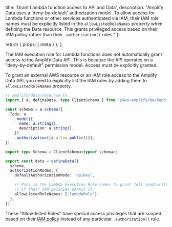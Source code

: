   title: 'Grant Lambda function access to API and Data',
  description: "Amplify Data uses a 'deny-by-default' authorization model. To allow access for Lambda functions or other services authenticated via IAM, their IAM role names must be explicitly listed in the `allowListedRoleNames` property when defining the Data resource. This grants privileged access based on their IAM policy rather than their `.authorization()` rules."
};

  return {
    props: {
      meta
    }
  };
}

The IAM execution role for Lambda functions does not automatically grant access to the Amplify Data API. This is because the API operates on a "deny-by-default" permission model. Access must be explicitly granted.

To grant an external AWS resource or an IAM role access to the Amplify Data API, you need to explicitly list the IAM roles by adding them to `allowListedRoleNames` property.

```ts title="amplify/data/resource.ts"
// amplify/data/resource.ts
import { a, defineData, type ClientSchema } from '@aws-amplify/backend';

const schema = a.schema({
  Todo: a
    .model({
      name: a.string(),
      description: a.string(),
    })
    .authorization([a.allow.public()]),
});

export type Schema = ClientSchema<typeof schema>;

export const data = defineData({
  schema,
  authorizationModes: {
    defaultAuthorizationMode: 'apiKey',

    // Pass in the Lambda Execution Role names to grant full read/write access to the API
    // if their IAM policies permit it.
    allowListedRoleNames: ['lambdaRole'],
  },
});
```

These "Allow-listed Roles" have special access privileges that are scoped based on their [IAM policy](https://docs.aws.amazon.com/appsync/latest/devguide/security-authz.html#aws-iam-authorization) instead of any particular `.authorization()` rule.
